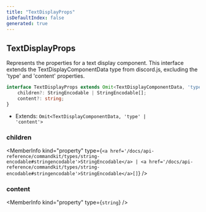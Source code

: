 ```yaml
---
title: "TextDisplayProps"
isDefaultIndex: false
generated: true
---
```



<!-- This file was generated from the CommandKit source. Do not modify. Instead, re-run the "docgen" script -->


## TextDisplayProps

<GenerationInfo sourceFile="packages/commandkit/src/components/v2/text-display.ts" sourceLine="13" packageName="commandkit" />

Represents the properties for a text display component.
This interface extends the TextDisplayComponentData type from discord.js,
excluding the 'type' and 'content' properties.

```ts title="Signature"
interface TextDisplayProps extends Omit<TextDisplayComponentData, 'type' | 'content'> {
    children?: StringEncodable | StringEncodable[];
    content?: string;
}
```
* Extends: <code>Omit&#60;TextDisplayComponentData, 'type' | 'content'&#62;</code>



<div className="members-wrapper">

### children

<MemberInfo kind="property" type={`<a href='/docs/api-reference/commandkit/types/string-encodable#stringencodable'>StringEncodable</a> | <a href='/docs/api-reference/commandkit/types/string-encodable#stringencodable'>StringEncodable</a>[]`}   />


### content

<MemberInfo kind="property" type={`string`}   />




</div>
